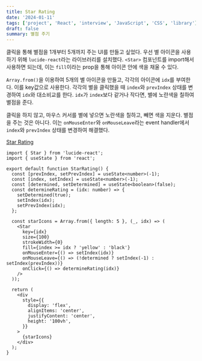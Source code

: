 ```yaml
---
title: Star Rating
date: '2024-01-11'
tags: ['project', 'React', 'interview', 'JavaScript', 'CSS', 'library']
draft: false
summary: 별점 주기
---
```


클릭을 통해 별점을 1개부터 5개까지 주는 UI를 만들고 싶었다. 우선 별 아이콘을 사용하기 위해 `lucide-react`라는 라이브러리를 설치했다. `<Star>` 컴포넌트를 import해서 사용하면 되는데, 이는 `fill`이라는 prop을 통해 아이콘 안에 색을 채울 수 있다.

`Array.from()`을 이용하여 5개의 별 아이콘을 만들고, 각각의 아이콘에 `idx`를 부여한다. 이를 key값으로 사용한다. 각각의 별을 클릭했을 때 `index`와 `prevIndex` 상태를 변경하여 `idx`와 대소비교를 한다. `idx`가 `index`보다 같거나 작다면, 별에 노란색을 칠하여 별점을 준다.

클릭을 하지 않고, 마우스 커서를 별에 넣으면 노란색을 칠하고, 빼면 색을 지운다. 별점을 주는 것은 아니다. 이는 `onMouseEnter`와 `onMouseLeave`라는 event handler에서 `index`와 `prevIndex` 상태를 변경하여 해결했다. 

[Star Rating](https://github.com/Valentin1495/React-Projects-for-Interview/tree/main/src/components/Star-Rating)

```tsx:src/components/Star-Rating/star-rating.tsx
import { Star } from 'lucide-react';
import { useState } from 'react';

export default function StarRating() {
  const [prevIndex, setPrevIndex] = useState<number>(-1);
  const [index, setIndex] = useState<number>(-1);
  const [determined, setDetermined] = useState<boolean>(false);
  const determineRating = (idx: number) => {
    setDetermined(true);
    setIndex(idx);
    setPrevIndex(idx);
  };

  const starIcons = Array.from({ length: 5 }, (_, idx) => (
    <Star
      key={idx}
      size={100}
      strokeWidth={0}
      fill={index >= idx ? 'yellow' : 'black'}
      onMouseEnter={() => setIndex(idx)}
      onMouseLeave={() => (!determined ? setIndex(-1) : setIndex(prevIndex))}
      onClick={() => determineRating(idx)}
    />
  ));

  return (
    <div
      style={{
        display: 'flex',
        alignItems: 'center',
        justifyContent: 'center',
        height: '100vh',
      }}
    >
      {starIcons}
    </div>
  );
}
```